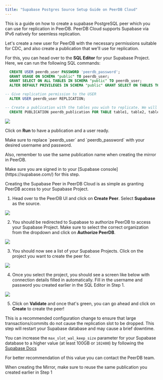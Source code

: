 ```yaml
---
title: "Supabase Postgres Source Setup Guide on PeerDB Cloud"
---
```



This is a guide on how to create a supabase PostgreSQL peer which you can use for replication in PeerDB.
<Check>
PeerDB Cloud supports Supabase via IPv6 natively for seemless replication.
</Check>


<Steps titleSize='h2'>
<Step title='Creating a user with permissions and replication slot'>

Let's create a new user for PeerDB with the necessary permissions suitable for CDC,
and also create a publication that we'll use for replication.

For this, you can head over to the **SQL Editor** for your Supabase Project.
Here, we can run the following SQL commands:
```sql
  CREATE USER peerdb_user PASSWORD 'peerdb_password';
  GRANT USAGE ON SCHEMA "public" TO peerdb_user;
  GRANT SELECT ON ALL TABLES IN SCHEMA "public" TO peerdb_user;
  ALTER DEFAULT PRIVILEGES IN SCHEMA "public" GRANT SELECT ON TABLES TO peerdb_user;

-- Give replication permission to the USER
  ALTER USER peerdb_user REPLICATION;

-- Create a publication with the tables you wish to replicate. We will use this when creating the mirror
  CREATE PUBLICATION peerdb_publication FOR TABLE table1, table2, table3....;

```

<Frame caption="User and publication commands">
<img src="/images/supabase-setup-peerdb-cloud/supabase-commands.jpg" />
</Frame>

Click on **Run** to have a publication and a user ready.

<Note>
Make sure to replace `peerdb_user` and `peerdb_password` with your desired username and password.

Also, remember to use the same publication name when creating the mirror in PeerDB.
</Note>

</Step>

<Step title='Create the Supabase Peer on PeerDB Cloud'>
<Note>
Make sure you are signed in to your [Supabase console](https://supabase.com/) for this step.
</Note>

Creating the Supabase Peer in PeerDB Cloud is as simple as granting PeerDB access to your Supabase Project.

1. Head over to the PeerDB UI and click on **Create Peer**. Select **Supabase** as the source.

<Frame caption="Select Supabase peer">
<img src="/images/supabase-setup-peerdb-cloud/select-supabase-peer.jpg" />
</Frame>

2. You should be redirected to Supabase to authorize PeerDB to access your Supabase Project.
Make sure to select the correct organization from the dropdown and click on **Authorize PeerDB**.

<Frame caption="Authorize PeerDB">
<img src="/images/supabase-setup-peerdb-cloud/authorize-peerdb.jpg" />
</Frame>

3. You should now see a list of your Supabase Projects. Click on the project you want to create the peer for.

<Frame caption="Select the Supabase Project">
<img src="/images/supabase-setup-peerdb-cloud/supabase-app-projects.jpg" />
</Frame>


4. Once you select the project, you should see a screen like below with connection details filled in automatically.
Fill in the username and password you created earlier in the SQL Editor in Step 1.

<Frame caption="Create the Supabase Peer">
<img src="/images/supabase-setup-peerdb-cloud/supabase-peer.jpg" />
</Frame>

5. Click on **Validate** and once that's green, you can go ahead and click on **Create** to create the peer!
<RLSNote />

</Step>
<Step title='Increase max_slot_wal_keep_size'>
This is a recommended configuration change to ensure that large transactions/commits do not cause the replication slot to be dropped.

<Warning>
This step will restart your Supabase database and may cause a brief downtime.
</Warning>

You can increase the `max_slot_wal_keep_size` parameter for your Supabase database to a higher value (at least 100GB or `102400`) by following the [Supabase Docs](https://supabase.com/docs/guides/database/custom-postgres-config#cli-supported-parameters)

For better recommendation of this value you can contact the PeerDB team.

</Step>
</Steps>
<Note>
When creating the Mirror, make sure to reuse the same publication you created earlier in Step 1
</Note>